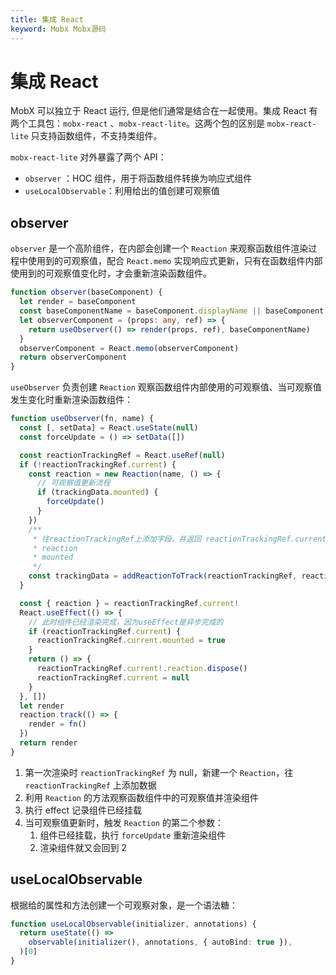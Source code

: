 ```yaml
---
title: 集成 React
keyword: Mobx Mobx源码
---
```


# 集成 React

MobX 可以独立于 React 运行, 但是他们通常是结合在一起使用。集成 React 有两个工具包：`mobx-react` 、`mobx-react-lite`。这两个包的区别是 `mobx-react-lite` 只支持函数组件，不支持类组件。

`mobx-react-lite` 对外暴露了两个 API：

- `observer` ：HOC 组件，用于将函数组件转换为响应式组件
- `useLocalObservable`：利用给出的值创建可观察值

## observer

`observer` 是一个高阶组件，在内部会创建一个 `Reaction` 来观察函数组件渲染过程中使用到的可观察值，配合 `React.memo` 实现响应式更新，只有在函数组件内部使用到的可观察值变化时，才会重新渲染函数组件。

```typescript
function observer(baseComponent) {
  let render = baseComponent
  const baseComponentName = baseComponent.displayName || baseComponent.name
  let observerComponent = (props: any, ref) => {
    return useObserver(() => render(props, ref), baseComponentName)
  }
  observerComponent = React.memo(observerComponent)
  return observerComponent
}
```

`useObserver` 负责创建 `Reaction` 观察函数组件内部使用的可观察值、当可观察值发生变化时重新渲染函数组件：

```typescript
function useObserver(fn, name) {
  const [, setData] = React.useState(null)
  const forceUpdate = () => setData([])

  const reactionTrackingRef = React.useRef(null)
  if (!reactionTrackingRef.current) {
    const reaction = new Reaction(name, () => {
      // 可观察值更新流程
      if (trackingData.mounted) {
        forceUpdate()
      }
    })
    /**
     * 往reactionTrackingRef上添加字段，并返回 reactionTrackingRef.current
     * reaction
     * mounted
     */
    const trackingData = addReactionToTrack(reactionTrackingRef, reaction)
  }

  const { reaction } = reactionTrackingRef.current!
  React.useEffect(() => {
    // 此时组件已经渲染完成，因为useEffect是异步完成的
    if (reactionTrackingRef.current) {
      reactionTrackingRef.current.mounted = true
    }
    return () => {
      reactionTrackingRef.current!.reaction.dispose()
      reactionTrackingRef.current = null
    }
  }, [])
  let render
  reaction.track(() => {
    render = fn()
  })
  return render
}
```

1. 第一次渲染时 `reactionTrackingRef` 为 null，新建一个 `Reaction`，往 `reactionTrackingRef` 上添加数据
2. 利用 `Reaction` 的方法观察函数组件中的可观察值并渲染组件
3. 执行 effect 记录组件已经挂载
4. 当可观察值更新时，触发 `Reaction` 的第二个参数：
   1. 组件已经挂载，执行 `forceUpdate` 重新渲染组件
   2. 渲染组件就又会回到 2

## useLocalObservable

根据给的属性和方法创建一个可观察对象，是一个语法糖：

```typescript
function useLocalObservable(initializer, annotations) {
  return useState(() =>
    observable(initializer(), annotations, { autoBind: true }),
  )[0]
}
```
